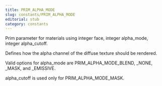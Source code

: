 ```yaml
---
title: PRIM_ALPHA_MODE
slug: constants/PRIM_ALPHA_MODE
editorial: stub
category: constants
---
```


<LSLConstant name="PRIM_ALPHA_MODE"/>

Prim parameter for materials using integer face, integer alpha_mode, integer alpha_cutoff.

Defines how the alpha channel of the diffuse texture should be rendered.

Valid options for alpha_mode are PRIM_ALPHA_MODE_BLEND, _NONE, _MASK, and _EMISSIVE.

alpha_cutoff is used only for PRIM_ALPHA_MODE_MASK.
